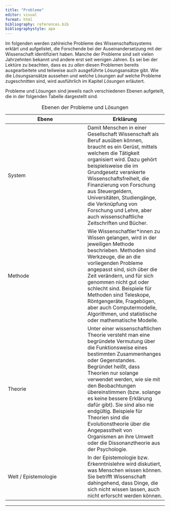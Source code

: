 ```yaml
---
title: "Probleme"
editor: visual
format: html
bibliography: references.bib
bibliographystyle: apa
---
```


Im folgenden werden zahlreiche Probleme des Wissenschaftssystems erklärt und aufgelistet, die Forschende bei der Auseinandersetzung mit der Wissenschaft identifiziert haben. Manche der Probleme sind seit vielen Jahrzehnten bekannt und andere erst seit wenigen Jahren. Es sei bei der Lektüre zu beachten, dass es zu *allen* diesen Problemen bereits ausgearbeitete und teilweise auch ausgeführte Lösungsansätze gibt. Wie die Lösungsansätze aussehen und welche Lösungen auf welche Probleme zugeschnitten sind, wird ausführlich im Kapitel *Lösungen* erläutert.

Probleme und Lösungen sind jeweils nach verschiedenen Ebenen aufgeteilt, die in der folgenden Tabelle dargestellt sind.

| Ebene | Erklärung |
|------------------------------------|------------------------------------|
| System | Damit Menschen in einer Gesellschaft Wissenschaft als Beruf ausüben können, braucht es ein Gerüst, mittels welchem die Tätigkeit organisiert wird. Dazu gehört beispielsweise die im Grundgesetz verankerte Wissenschaftsfreiheit, die Finanzierung von Forschung aus Steuergeldern, Universitäten, Studiengänge, die Verknüpfung von Forschung und Lehre, aber auch wissenschaftliche Zeitschriften und Bücher. |
| Methode | Wie Wissenschaftler\*innen zu Wissen gelangen, wird in der jeweiligen Methode beschrieben. Methoden sind Werkzeuge, die an die vorliegenden Probleme angepasst sind, sich über die Zeit verändern, und für sich genommen nicht gut oder schlecht sind. Beispiele für Methoden sind Teleskope, Röntgengeräte, Fragebögen, aber auch Computermodelle, Algorithmen, und statistische oder mathematische Modelle. |
| Theorie | Unter einer wissenschaftlichen Theorie versteht man eine begründete Vermutung über die Funktionsweise eines bestimmten Zusammenhanges oder Gegenstandes. Begründet heißt, dass Theorien nur solange verwendet werden, wie sie mit den Beobachtungen übereinstimmen (bzw. solange es keine bessere Erklärung dafür gibt). Sie sind also nie endgültig. Beispiele für Theorien sind die Evolutionstheorie über die Angepasstheit von Organismen an ihre Umwelt oder die Dissonanztheorie aus der Psychologie. |
| Welt / Epistemologie | In der Epistemologie bzw. Erkenntnislehre wird diskutiert, was Menschen wissen können. Sie betrifft Wissenschaft dahingehend, dass Dinge, die sich nicht wissen lassen, auch nicht erforscht werden können. |

: Ebenen der Probleme und Lösungen

------------------------------------------------------------------------

